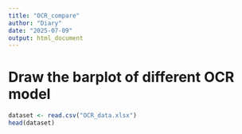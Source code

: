 ```yaml
---
title: "OCR_compare"
author: "Diary"
date: "2025-07-09"
output: html_document
---
```

# Draw the barplot of different OCR model

```r
dataset <- read.csv("OCR_data.xlsx")
head(dataset)

```

